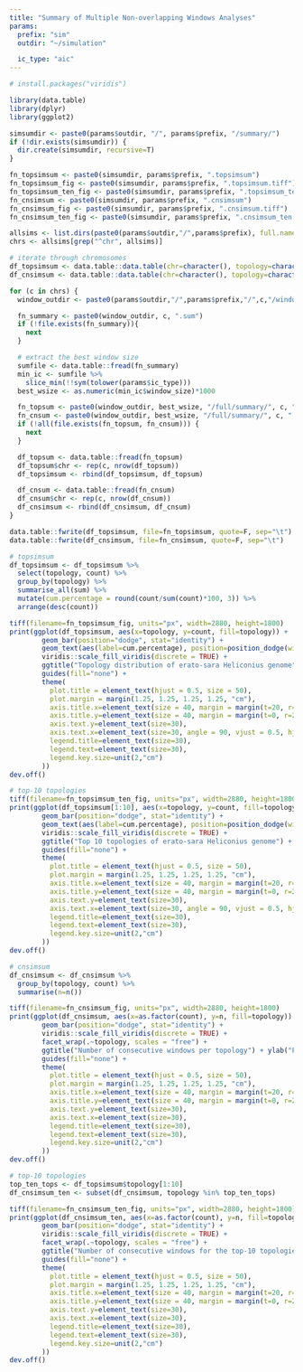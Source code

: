 ```yaml
---
title: "Summary of Multiple Non-overlapping Windows Analyses"
params:
  prefix: "sim"
  outdir: "~/simulation"

  ic_type: "aic"
---
```


```r
# install.packages("viridis")

library(data.table)
library(dplyr)
library(ggplot2)

simsumdir <- paste0(params$outdir, "/", params$prefix, "/summary/")
if (!dir.exists(simsumdir)) {
  dir.create(simsumdir, recursive=T)
}

fn_topsimsum <- paste0(simsumdir, params$prefix, ".topsimsum")
fn_topsimsum_fig <- paste0(simsumdir, params$prefix, ".topsimsum.tiff")
fn_topsimsum_ten_fig <- paste0(simsumdir, params$prefix, ".topsimsum_ten.tiff")
fn_cnsimsum <- paste0(simsumdir, params$prefix, ".cnsimsum")
fn_cnsimsum_fig <- paste0(simsumdir, params$prefix, ".cnsimsum.tiff")
fn_cnsimsum_ten_fig <- paste0(simsumdir, params$prefix, ".cnsimsum_ten.tiff")
```

```r
allsims <- list.dirs(paste0(params$outdir,"/",params$prefix), full.names = F, recursive = F)
chrs <- allsims[grep("^chr", allsims)]

# iterate through chromosomes
df_topsimsum <- data.table::data.table(chr=character(), topology=character(), count=numeric(), cum.percentage=numeric())
df_cnsimsum <- data.table::data.table(chr=character(), topology=character(), count=numeric())

for (c in chrs) {
  window_outdir <- paste0(params$outdir,"/",params$prefix,"/",c,"/windows/")

  fn_summary <- paste0(window_outdir, c, ".sum")
  if (!file.exists(fn_summary)){
    next
  }

  # extract the best window size
  sumfile <- data.table::fread(fn_summary)
  min_ic <- sumfile %>%
    slice_min(!!sym(tolower(params$ic_type)))
  best_wsize <- as.numeric(min_ic$window_size)*1000

  fn_topsum <- paste0(window_outdir, best_wsize, "/full/summary/", c, ".topsum")
  fn_cnsum <- paste0(window_outdir, best_wsize, "/full/summary/", c, ".cnsum")
  if (!all(file.exists(fn_topsum, fn_cnsum))) {
    next
  }

  df_topsum <- data.table::fread(fn_topsum)
  df_topsum$chr <- rep(c, nrow(df_topsum))
  df_topsimsum <- rbind(df_topsimsum, df_topsum)

  df_cnsum <- data.table::fread(fn_cnsum)
  df_cnsum$chr <- rep(c, nrow(df_cnsum))
  df_cnsimsum <- rbind(df_cnsimsum, df_cnsum)
}

data.table::fwrite(df_topsimsum, file=fn_topsimsum, quote=F, sep="\t")
data.table::fwrite(df_cnsimsum, file=fn_cnsimsum, quote=F, sep="\t")
```

```r
# topsimsum
df_topsimsum <- df_topsimsum %>%
  select(topology, count) %>%
  group_by(topology) %>%
  summarise_all(sum) %>%
  mutate(cum.percentage = round(count/sum(count)*100, 3)) %>%
  arrange(desc(count))

tiff(filename=fn_topsimsum_fig, units="px", width=2880, height=1800)
print(ggplot(df_topsimsum, aes(x=topology, y=count, fill=topology)) +
        geom_bar(position="dodge", stat="identity") +
        geom_text(aes(label=cum.percentage), position=position_dodge(width=0.9), vjust=-0.5) +
        viridis::scale_fill_viridis(discrete = TRUE) +
        ggtitle("Topology distribution of erato-sara Heliconius genome") + ylab("Count") + xlab("Topology") +
        guides(fill="none") +
        theme(
          plot.title = element_text(hjust = 0.5, size = 50),
          plot.margin = margin(1.25, 1.25, 1.25, 1.25, "cm"),
          axis.title.x=element_text(size = 40, margin = margin(t=20, r=0, b=0, l=0)),
          axis.title.y=element_text(size = 40, margin = margin(t=0, r=20, b=0, l=0)),
          axis.text.y=element_text(size=30),
          axis.text.x=element_text(size=30, angle = 90, vjust = 0.5, hjust=1),
          legend.title=element_text(size=30),
          legend.text=element_text(size=30),
          legend.key.size=unit(2,"cm")
        ))
dev.off()

# top-10 topologies
tiff(filename=fn_topsimsum_ten_fig, units="px", width=2880, height=1800)
print(ggplot(df_topsimsum[1:10], aes(x=topology, y=count, fill=topology)) +
        geom_bar(position="dodge", stat="identity") +
        geom_text(aes(label=cum.percentage), position=position_dodge(width=0.9), vjust=-0.5) +
        viridis::scale_fill_viridis(discrete = TRUE) +
        ggtitle("Top 10 topologies of erato-sara Heliconius genome") + ylab("Count") + xlab("Topology") +
        guides(fill="none") +
        theme(
          plot.title = element_text(hjust = 0.5, size = 50),
          plot.margin = margin(1.25, 1.25, 1.25, 1.25, "cm"),
          axis.title.x=element_text(size = 40, margin = margin(t=20, r=0, b=0, l=0)),
          axis.title.y=element_text(size = 40, margin = margin(t=0, r=20, b=0, l=0)),
          axis.text.y=element_text(size=30),
          axis.text.x=element_text(size=30, angle = 90, vjust = 0.5, hjust=1),
          legend.title=element_text(size=30),
          legend.text=element_text(size=30),
          legend.key.size=unit(2,"cm")
        ))
dev.off()

# cnsimsum
df_cnsimsum <- df_cnsimsum %>%
  group_by(topology, count) %>%
  summarise(n=n())

tiff(filename=fn_cnsimsum_fig, units="px", width=2880, height=1800)
print(ggplot(df_cnsimsum, aes(x=as.factor(count), y=n, fill=topology)) +
        geom_bar(position="dodge", stat="identity") +
        viridis::scale_fill_viridis(discrete = TRUE) +
        facet_wrap(.~topology, scales = "free") +
        ggtitle("Number of consecutive windows per topology") + ylab("Frequency") + xlab("Number of consecutive windows") +
        guides(fill="none") +
        theme(
          plot.title = element_text(hjust = 0.5, size = 50),
          plot.margin = margin(1.25, 1.25, 1.25, 1.25, "cm"),
          axis.title.x=element_text(size = 40, margin = margin(t=20, r=0, b=0, l=0)),
          axis.title.y=element_text(size = 40, margin = margin(t=0, r=20, b=0, l=0)),
          axis.text.y=element_text(size=30),
          axis.text.x=element_text(size=30),
          legend.title=element_text(size=30),
          legend.text=element_text(size=30),
          legend.key.size=unit(2,"cm")
        ))
dev.off()

# top-10 topologies
top_ten_tops <- df_topsimsum$topology[1:10]
df_cnsimsum_ten <- subset(df_cnsimsum, topology %in% top_ten_tops)

tiff(filename=fn_cnsimsum_ten_fig, units="px", width=2880, height=1800)
print(ggplot(df_cnsimsum_ten, aes(x=as.factor(count), y=n, fill=topology)) +
        geom_bar(position="dodge", stat="identity") +
        viridis::scale_fill_viridis(discrete = TRUE) +
        facet_wrap(.~topology, scales = "free") +
        ggtitle("Number of consecutive windows for the top-10 topologies") + ylab("Frequency") + xlab("Number of consecutive windows") +
        guides(fill="none") +
        theme(
          plot.title = element_text(hjust = 0.5, size = 50),
          plot.margin = margin(1.25, 1.25, 1.25, 1.25, "cm"),
          axis.title.x=element_text(size = 40, margin = margin(t=20, r=0, b=0, l=0)),
          axis.title.y=element_text(size = 40, margin = margin(t=0, r=20, b=0, l=0)),
          axis.text.y=element_text(size=30),
          axis.text.x=element_text(size=30),
          legend.title=element_text(size=30),
          legend.text=element_text(size=30),
          legend.key.size=unit(2,"cm")
        ))
dev.off()
```
